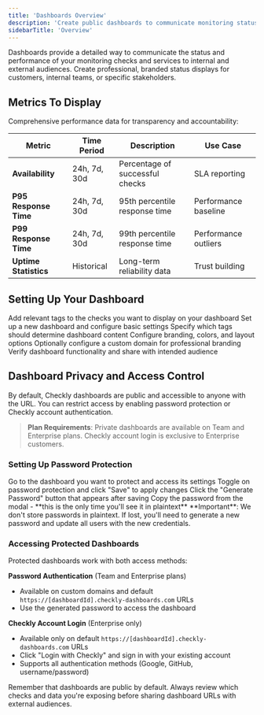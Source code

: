 ```yaml
---
title: 'Dashboards Overview'
description: 'Create public dashboards to communicate monitoring status and incidents to customers, teams, and stakeholders with customizable branding and real-time updates.'
sidebarTitle: 'Overview'
---
```


Dashboards provide a detailed way to communicate the status and performance of your monitoring checks and services to internal and external audiences. Create professional, branded status displays for customers, internal teams, or specific stakeholders.

## Metrics To Display
Comprehensive performance data for transparency and accountability:

| Metric | Time Period | Description | Use Case |
|--------|-------------|-------------|----------|
| **Availability** | 24h, 7d, 30d | Percentage of successful checks | SLA reporting |
| **P95 Response Time** | 24h, 7d, 30d | 95th percentile response time | Performance baseline |
| **P99 Response Time** | 24h, 7d, 30d | 99th percentile response time | Performance outliers |
| **Uptime Statistics** | Historical | Long-term reliability data | Trust building |

## Setting Up Your Dashboard

<Steps>
<Step title="Configure Check Tags">
Add relevant tags to the checks you want to display on your dashboard
</Step>

<Step title="Create Dashboard">
Set up a new dashboard and configure basic settings
</Step>

<Step title="Apply Tag Filters">
Specify which tags should determine dashboard content
</Step>

<Step title="Customize Appearance">
Configure branding, colors, and layout options
</Step>

<Step title="Set Up Custom Domain">
Optionally configure a custom domain for professional branding
</Step>

<Step title="Test and Share">
Verify dashboard functionality and share with intended audience
</Step>
</Steps>


## Dashboard Privacy and Access Control

By default, Checkly dashboards are public and accessible to anyone with the URL. You can restrict access by enabling password protection or Checkly account authentication.

> **Plan Requirements**: Private dashboards are available on Team and Enterprise plans. Checkly account login is exclusive to Enterprise customers.

### Setting Up Password Protection

<Steps>
<Step title="Navigate to Dashboard Settings">
Go to the dashboard you want to protect and access its settings
</Step>

<Step title="Enable Password Protection">
Toggle on password protection and click "Save" to apply changes
</Step>

<Step title="Generate Password">
Click the "Generate Password" button that appears after saving
</Step>

<Step title="Secure Your Password">
Copy the password from the modal - **this is the only time you'll see it in plaintext**
</Step>
</Steps>

<Warning>
**Important**: We don't store passwords in plaintext. If lost, you'll need to generate a new password and update all users with the new credentials.
</Warning>

### Accessing Protected Dashboards

Protected dashboards work with both access methods:

**Password Authentication** (Team and Enterprise plans)
- Available on custom domains and default `https://[dashboardId].checkly-dashboards.com` URLs
- Use the generated password to access the dashboard

**Checkly Account Login** (Enterprise only)
- Available only on default `https://[dashboardId].checkly-dashboards.com` URLs
- Click "Login with Checkly" and sign in with your existing account
- Supports all authentication methods (Google, GitHub, username/password)


<Warning>
Remember that dashboards are public by default. Always review which checks and data you're exposing before sharing dashboard URLs with external audiences.
</Warning>
